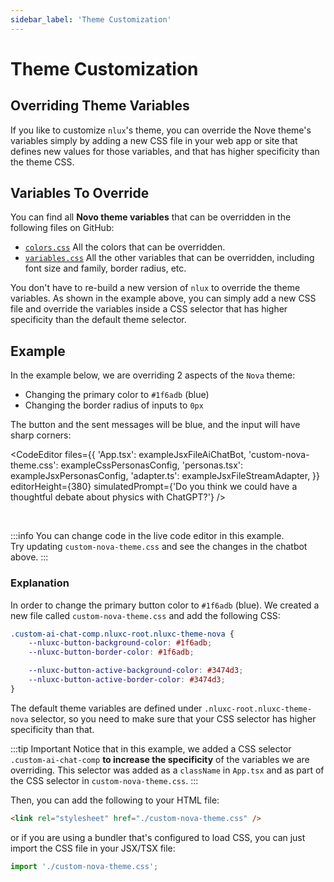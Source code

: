 ```yaml
---
sidebar_label: 'Theme Customization'
---
```




# Theme Customization

## Overriding Theme Variables

If you like to customize `nlux`'s theme, you can override the Nove theme's variables simply by adding a new CSS
file in your web app or site that defines new values for those variables, and that has higher specificity than the
theme CSS.

## Variables To Override

You can find all **Novo theme variables** that can be overridden in the following files on GitHub:
* [`colors.css`](https://github.com/nluxai/nlux/blob/f088801ae10d63b2b334b56dc0a2e127013700ba/packages/css/themes/src/nova/colors.css) All the colors
that can be overridden.
* [`variables.css`](https://github.com/nluxai/nlux/blob/f088801ae10d63b2b334b56dc0a2e127013700ba/packages/css/themes/src/nova/variables.css) All the other
variables that can be overridden, including font size and family, border radius, etc.

You don't have to re-build a new version of `nlux` to override the theme variables. As shown in the example above,
you can simply add a new CSS file and override the variables inside a CSS selector that has higher specificity than
the default theme selector.

## Example

In the example below, we are overriding 2 aspects of the `Nova` theme:

* Changing the primary color to `#1f6adb` (blue)
* Changing the border radius of inputs to `0px`

The button and the sent messages will be blue, and the input will have sharp corners:

<CodeEditor
    files={{
        'App.tsx': exampleJsxFileAiChatBot,
        'custom-nova-theme.css': exampleCssPersonasConfig,
        'personas.tsx': exampleJsxPersonasConfig,
        'adapter.ts': exampleJsxFileStreamAdapter,
    }}
    editorHeight={380}
    simulatedPrompt={'Do you think we could have a thoughtful debate about physics with ChatGPT?'}
/>

<br />

:::info
You can change code in the live code editor in this example.<br />
Try updating `custom-nova-theme.css` and see the changes in the chatbot above.
:::

### Explanation

In order to change the primary button color to `#1f6adb` (blue). We created a new file called `custom-nova-theme.css`
and add the following CSS:

```css
.custom-ai-chat-comp.nluxc-root.nluxc-theme-nova {
    --nluxc-button-background-color: #1f6adb;
    --nluxc-button-border-color: #1f6adb;

    --nluxc-button-active-background-color: #3474d3;
    --nluxc-button-active-border-color: #3474d3;
}
```

The default theme variables are defined under `.nluxc-root.nluxc-theme-nova` selector, so you need to make sure that
your CSS selector has higher specificity than that.

:::tip Important
Notice that in this example, we added a CSS selector `.custom-ai-chat-comp` **to increase the specificity** of the
variables we are overriding. This selector was added as a `className` in `App.tsx` and as part of the CSS selector
in `custom-nova-theme.css`.
:::

Then, you can add the following to your HTML file:

```html
<link rel="stylesheet" href="./custom-nova-theme.css" />
```

or if you are using a bundler that's configured to load CSS, you can just import the CSS file in your JSX/TSX file:

```js
import './custom-nova-theme.css';
```

